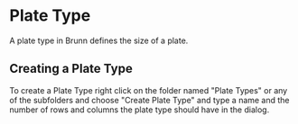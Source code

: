 =Plate Type=
A plate type in Brunn defines the size of a plate. 

==Creating a Plate Type==
To create a Plate Type right click on the folder named "Plate Types" or any 
of the subfolders and choose "Create Plate Type" and type a name and the 
number of rows and columns the plate type should have in the dialog.